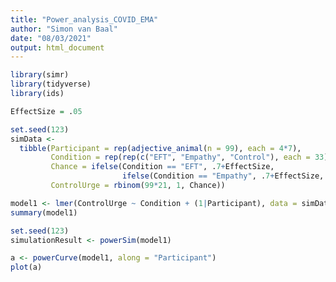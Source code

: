 ```yaml
---
title: "Power_analysis_COVID_EMA"
author: "Simon van Baal"
date: "08/03/2021"
output: html_document
---
```


```r
library(simr)
library(tidyverse)
library(ids)

```


```r
EffectSize = .05

set.seed(123)
simData <- 
  tibble(Participant = rep(adjective_animal(n = 99), each = 4*7),
         Condition = rep(rep(c("EFT", "Empathy", "Control"), each = 33), each = 4*7),
         Chance = ifelse(Condition == "EFT", .7+EffectSize, 
                         ifelse(Condition == "Empathy", .7+EffectSize, .7)),
         ControlUrge = rbinom(99*21, 1, Chance))

model1 <- lmer(ControlUrge ~ Condition + (1|Participant), data = simData)
summary(model1)

set.seed(123)
simulationResult <- powerSim(model1)

a <- powerCurve(model1, along = "Participant")
plot(a)

```









